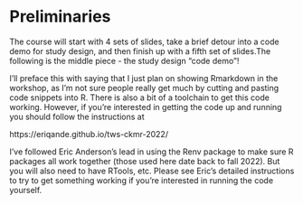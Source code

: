 # Preliminaries {-}

The course will start with 4 sets of slides, take a brief detour into a code demo for study design, and then finish up with a fifth set of slides.The following is the middle piece - the study design "code demo"!

I'll preface this with saying that I just plan on showing Rmarkdown in the workshop, as I'm not sure people really get much by cutting and pasting code snippets into R.  There is also a bit of a toolchain to get this code working.  However, if you're interested in getting the code up and running you should follow the instructions at 

https://eriqande.github.io/tws-ckmr-2022/

I've followed Eric Anderson's lead in using the Renv package to make sure R packages all work together (those used here date back to fall 2022).  But you will also need to have RTools, etc.  Please see Eric's detailed instructions to try to get something working if you're interested in running the code yourself.

